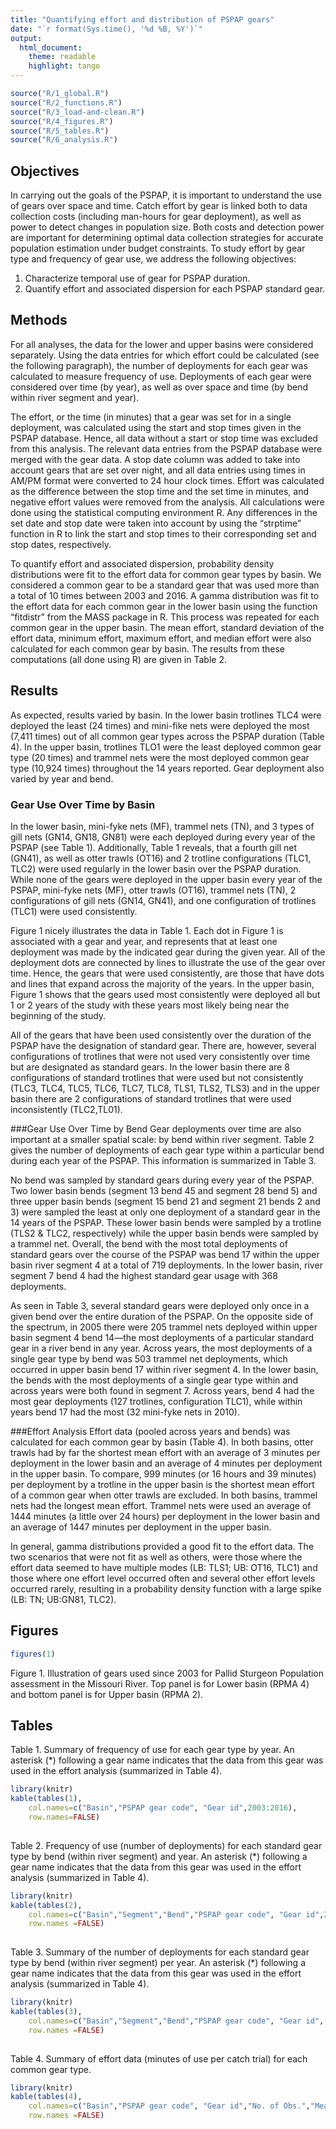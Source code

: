 ```yaml
---
title: "Quantifying effort and distribution of PSPAP gears"
date: "`r format(Sys.time(), '%d %B, %Y')`"
output:  
  html_document:
    theme: readable
    highlight: tango
---
```


<!--
rmarkdown::render("index.Rmd")# build page
-->

```r
source("R/1_global.R")
source("R/2_functions.R")
source("R/3_load-and-clean.R")
source("R/4_figures.R")
source("R/5_tables.R")
source("R/6_analysis.R")
```  
## Objectives
In carrying out the goals of the PSPAP, it is important to understand the use of gears over space and time.  Catch effort by gear is linked both to data collection costs (including man-hours for gear deployment), as well as power to detect changes in population size.  Both costs and detection power are important for determining optimal data collection strategies for accurate population estimation under budget constraints.  To study effort by gear type and frequency of gear use, we address the following objectives: 

1. Characterize temporal use of gear for PSPAP duration.
2. Quantify effort and associated dispersion for each PSPAP standard gear.

## Methods
For all analyses, the data for the lower and upper basins were considered separately.  Using the data entries for which effort could be calculated (see the following paragraph), the number of deployments for each gear was calculated to measure frequency of use.  Deployments of each gear were considered over time (by year), as well as over space and time (by bend within river segment and year).

The effort, or the time (in minutes) that a gear was set for in a single deployment, was calculated using the start and stop times given in the PSPAP database.  Hence, all data without a start or stop time was excluded from this analysis.  The relevant data entries from the PSPAP database were merged with the gear data.  A stop date column was added to take into account gears that are set over night, and all data entries using times in AM/PM format were converted to 24 hour clock times. Effort was calculated as the difference between the stop time and the set time in minutes, and negative effort values were removed from the analysis. All calculations were done using the statistical computing environment R. Any differences in the set date and stop date were taken into account by using the "strptime" function in R to link the start and stop times to their corresponding set and stop dates, respectively.

To quantify effort and associated dispersion, probability density distributions were fit to the effort data for common gear types by basin.  We considered a common gear to be a standard gear that was used more than a total of 10 times between 2003 and 2016.  A gamma distribution was fit to the effort data for each common gear in the lower basin using the function "fitdistr" from the MASS package in R. This process was repeated for each common gear in the upper basin.  The mean effort, standard deviation of the effort data, minimum effort, maximum effort, and median effort were also calculated for each common gear by basin.  The results from these computations (all done using R) are given in Table 2. 

## Results
As expected, results varied by basin.  In the lower basin trotlines TLC4 were deployed the least (24 times) and mini-fike nets were deployed the most (7,411 times) out of all common gear types across the PSPAP duration (Table 4).  In the upper basin, trotlines TLO1 were the least deployed common gear type (20 times) and trammel nets were the most deployed common gear type (10,924 times) throughout the 14 years reported.  Gear deployment also varied by year and bend.

### Gear Use Over Time by Basin
In the lower basin, mini-fyke nets (MF), trammel nets (TN), and 3 types of gill nets (GN14, GN18, GN81) were each deployed during every year of the PSPAP (see Table 1).  Additionally, Table 1 reveals, that a fourth gill net (GN41), as well as otter trawls (OT16) and 2 trotline configurations (TLC1, TLC2) were used regularly in the lower basin over the PSPAP duration.  While none of the gears were deployed in the upper basin every year of the PSPAP, mini-fyke nets (MF), otter trawls (OT16), trammel nets (TN), 2 configurations of gill nets (GN14, GN41), and one configuration of trotlines (TLC1) were used consistently.

Figure 1 nicely illustrates the data in Table 1. Each dot in Figure 1 is associated with a gear and year, and represents that at least one deployment was made by the indicated gear during the given year.  All of the deployment dots are connected by lines to illustrate the use of the gear over time.  Hence, the gears that were used consistently, are those that have dots and lines that expand across the majority of the years.  In the upper basin, Figure 1 shows that the gears used most consistently were deployed all but 1 or 2 years of the study with these years most likely being near the beginning of the study.

All of the gears that have been used consistently over the duration of the PSPAP have the designation of standard gear.  There are, however, several configurations of trotlines that were not used very consistently over time but are designated as standard gears. In the lower basin there are 8 configurations of standard trotlines that were used but not consistently (TLC3, TLC4, TLC5, TLC6, TLC7, TLC8, TLS1, TLS2, TLS3) and in the upper basin there are 2 configurations of standard trotlines that were used inconsistently (TLC2,TL01). 

###Gear Use Over Time by Bend
Gear deployments over time are also important at a smaller spatial scale: by bend within river segment.  Table 2 gives the number of deployments of each gear type within a particular bend during each year of the PSPAP.  This information is summarized in Table 3. 

No bend was sampled by standard gears during every year of the PSPAP.  Two lower basin bends (segment 13 bend 45 and segment 28 bend 5) and three upper basin bends (segment 15 bend 21 and segment 21 bends 2 and 3) were sampled the least at only one deployment of a standard gear in the 14 years of the PSPAP.  These lower basin bends were sampled by a trotline (TLS2 & TLC2, respectively) while the upper basin bends were sampled by a trammel net. Overall, the bend with the most total deployments of standard gears over the course of the PSPAP was bend 17 within the upper basin river segment 4 at a total of 719 deployments.  In the lower  basin, river segment 7 bend 4 had the highest standard gear usage with 368 deployments. 

As seen in Table 3, several standard gears were deployed only once in a given bend over the entire duration of the PSPAP.  On the opposite side of the spectrum, in 2005 there were 205 trammel nets deployed within upper basin segment 4 bend 14---the most deployments of a particular standard gear in a river bend in any year.  Across years, the most deployments of a single gear type by bend was 503 trammel net deployments, which occurred in upper basin bend 17 within river segment 4.  In the lower basin, the bends with the most deployments of a single gear type within and across years were both found in segment 7. Across years, bend 4 had the most gear deployments (127 trotlines, configuration TLC1), while within years bend 17 had the most (32 mini-fyke nets in 2010).


###Effort Analysis
Effort data (pooled across years and bends) was calculated for each common gear by basin (Table 4).  In both basins, otter trawls had by far the shortest mean effort with an average of 3 minutes per deployment in the lower basin and an average of 4 minutes per deployment in the upper basin.  To compare, 999 minutes (or 16 hours and 39 minutes) per deployment by a trotline in the upper basin is the shortest mean effort of a common gear when otter trawls are excluded.  In both basins, trammel nets had the longest mean effort.  Trammel nets were used an average of 1444 minutes (a little over 24 hours) per deployment in the lower basin and an average of 1447 minutes per deployment in the upper basin. 

In general, gamma distributions provided a good fit to the effort data.  The two scenarios that were not fit as well as others, were those where the effort data seemed to have multiple modes (LB: TLS1; UB: OT16, TLC1) and those where one effort level occurred often and several other effort levels occurred rarely, resulting in a probability density function with a large spike (LB: TN; UB:GN81, TLC2). 




## Figures
```r
figures(1)
```

Figure 1. Illustration of gears used since 2003 for Pallid Sturgeon 
Population assessment in the Missouri River. Top panel is for Lower basin (RPMA 4)
and bottom panel is for Upper basin (RPMA 2). 

## Tables

Table 1. Summary of frequency of use for each gear type by  year. An asterisk (*) following a gear name indicates that the data from this gear was used in the effort analysis (summarized in Table 4).  
```r
library(knitr)
kable(tables(1),
    col.names=c("Basin","PSPAP gear code", "Gear id",2003:2016),
    row.names=FALSE)
   
```


Table 2. Frequency of use (number of deployments) for each standard gear type by bend (within river segment) and year.  An asterisk (*) following a gear name indicates that the data from this gear was used in the effort analysis (summarized in Table 4).  
```r
library(knitr)
kable(tables(2),
    col.names=c("Basin","Segment","Bend","PSPAP gear code", "Gear id",2003:2016),
    row.names =FALSE)
   
```

Table 3. Summary of the number of deployments for each standard gear type by bend (within river segment) per year.  An asterisk (*) following a gear name indicates that the data from this gear was used in the effort analysis (summarized in Table 4).  
```r
library(knitr)
kable(tables(3),
    col.names=c("Basin","Segment","Bend","PSPAP gear code", "Gear id", "Minimum","Maximum","Mean","Median", "Total Deployments"),
    row.names =FALSE)
   
```

Table 4. Summary of effort data (minutes of use per catch trial) for each common gear type. 
```r
library(knitr)
kable(tables(4),
    col.names=c("Basin","PSPAP gear code", "Gear id","No. of Obs.","Mean Effort", "Standard Deviation","Minimum","Maximum", "Median", "Gamma_Shape", "Gamma_Rate"),
    row.names =FALSE)
```




